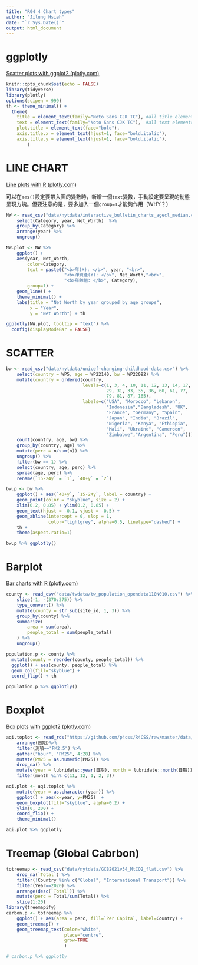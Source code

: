 ```yaml
---
title: "R04_4 Chart types"
author: "Jilung Hsieh"
date: "`r Sys.Date()`"
output: html_document
---
```


# ggplotly

[Scatter plots with ggplot2 (plotly.com)](https://plotly.com/ggplot2/line-and-scatter/)

```r
knitr::opts_chunk$set(echo = FALSE)
library(tidyverse)
library(plotly)
options(scipen = 999)
th <- theme_minimal() + 
  theme(
    title = element_text(family="Noto Sans CJK TC"), #all title elements
    text = element_text(family="Noto Sans CJK TC"),  #all text elements
    plot.title = element_text(face="bold"),
    axis.title.x = element_text(hjust=1, face="bold.italic"),
    axis.title.y = element_text(hjust=1, face="bold.italic"),
        )

```

# LINE CHART

[Line plots with R (plotly.com)](https://plotly.com/r/line-charts/)

可以在`aes()`設定要帶入圖的變數時，新增一個`text`變數，手動設定要呈現的動態呈現方塊。但要注意的是，要多加入一個`group=1`才能夠作用（WHY？）

```r
NW <- read_csv("data/nytdata/interactive_bulletin_charts_agecl_median.csv") %>%
    select(Category, year, Net_Worth)  %>%
    group_by(Category) %>%
    arrange(year) %>%
    ungroup()

NW.plot <- NW %>%    
    ggplot() + 
    aes(year, Net_Worth, 
        color=Category, 
        text = paste0("<b>年(X): </b>", year, "<br>",
                      "<b>淨資產(Y): </b>", Net_Worth,"<br>",
                      "<b>年齡組: </b>", Category),
        group=1) + 
    geom_line() + 
    theme_minimal() + 
    labs(title = "Net Worth by year grouped by age groups",
         x = "Year",
         y = "Net Worth") + th
```

```r
ggplotly(NW.plot, tooltip = "text") %>%
  config(displayModeBar = FALSE)
```

# SCATTER

```r
bw <- read_csv("data/nytdata/unicef-changing-childhood-data.csv") %>% 
    select(country = WP5, age = WP22140, bw = WP22092) %>%
    mutate(country = ordered(country, 
                             levels=c(1, 3, 4, 10, 11, 12, 13, 14, 17, 
                                      29, 31, 33, 35, 36, 60, 61, 77, 
                                      79, 81, 87, 165), 
                             labels=c("USA", "Morocco", "Lebanon",
                                      "Indonesia","Bangladesh", "UK", 
                                      "France", "Germany", "Spain", 
                                      "Japan", "India", "Brazil", 
                                      "Nigeria", "Kenya", "Ethiopia",
                                      "Mali", "Ukraine", "Cameroon", 
                                      "Zimbabwe","Argentina", "Peru"))) %>%
    count(country, age, bw) %>%
    group_by(country, age) %>%
    mutate(perc = n/sum(n)) %>% 
    ungroup() %>%
    filter(bw == 1) %>%
    select(country, age, perc) %>%
    spread(age, perc) %>%
    rename(`15-24y` = `1`, `40+y` = `2`)
```

```r
bw.p <- bw %>%
    ggplot() + aes(`40+y`, `15-24y`, label = country) + 
    geom_point(color = "skyblue", size = 2) + 
    xlim(0.2, 0.85) + ylim(0.2, 0.85) + 
    geom_text(hjust = -0.1, vjust = -0.5) + 
    geom_abline(intercept = 0, slop = 1, 
                color="lightgrey", alpha=0.5, linetype="dashed") + 
    th + 
    theme(aspect.ratio=1)
```

```r
bw.p %>% ggplotly()
```

# Barplot

[Bar charts with R (plotly.com)](https://plotly.com/r/bar-charts/)

```r
county <- read_csv("data/twdata/tw_population_opendata110N010.csv") %>%
    slice(-1, -(370:375)) %>%
    type_convert() %>%
    mutate(county = str_sub(site_id, 1, 3)) %>%
    group_by(county) %>%
    summarize(
        area = sum(area), 
        people_total = sum(people_total)
    ) %>%
    ungroup()

population.p <- county %>%
  mutate(county = reorder(county, people_total)) %>%
  ggplot() + aes(county, people_total) %>%
  geom_col(fill="skyblue") +
  coord_flip() + th
```

```r
population.p %>% ggplotly()
```

# Boxplot

[Box plots with ggplot2 (plotly.com)](https://plotly.com/ggplot2/box-plots/)

```r
aqi.toplot <- read_rds("https://github.com/p4css/R4CSS/raw/master/data/twdata/AQI_Chaozhou.rds") %>%
    arrange(日期)%>%
    filter(測項=="PM2.5") %>%
    gather("hour", "PM25", 4:28) %>%
    mutate(PM25 = as.numeric(PM25)) %>%
    drop_na() %>%
    mutate(year = lubridate::year(日期), month = lubridate::month(日期)) %>%
    filter(month %in% c(11, 12, 1, 2, 3))

aqi.plot <- aqi.toplot %>%
    mutate(year = as.character(year)) %>%
    ggplot() + aes(x=year, y=PM25)  + 
    geom_boxplot(fill="skyblue", alpha=0.2) + 
    ylim(0, 200) + 
    coord_flip() + 
    theme_minimal()
```

```r
aqi.plot %>% ggplotly
```

# Treemap (Global Cabrbon)

```r
totreemap <- read_csv("data/nytdata/GCB2021v34_MtCO2_flat.csv") %>% 
    drop_na(`Total`) %>%
    filter(!Country %in% c("Global", "International Transport")) %>%
    filter(Year==2020) %>%
    arrange(desc(`Total`)) %>%
    mutate(perc = Total/sum(Total)) %>%
    slice(1:20)
library(treemapify)
carbon.p <- totreemap %>%
    ggplot() + aes(area = perc, fill=`Per Capita`, label=Country) +
    geom_treemap() + 
    geom_treemap_text(color="white", 
                      place="centre", 
                      grow=TRUE
                      )
```

```r
# carbon.p %>% ggplotly
```
